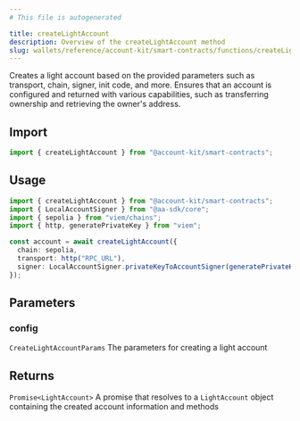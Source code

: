```yaml
---
# This file is autogenerated

title: createLightAccount
description: Overview of the createLightAccount method
slug: wallets/reference/account-kit/smart-contracts/functions/createLightAccount
---
```


Creates a light account based on the provided parameters such as transport, chain, signer, init code, and more. Ensures that an account is configured and returned with various capabilities, such as transferring ownership and retrieving the owner's address.

## Import

```ts
import { createLightAccount } from "@account-kit/smart-contracts";
```

## Usage

```ts
import { createLightAccount } from "@account-kit/smart-contracts";
import { LocalAccountSigner } from "@aa-sdk/core";
import { sepolia } from "viem/chains";
import { http, generatePrivateKey } from "viem";

const account = await createLightAccount({
  chain: sepolia,
  transport: http("RPC_URL"),
  signer: LocalAccountSigner.privateKeyToAccountSigner(generatePrivateKey()),
});
```

## Parameters

### config

`CreateLightAccountParams`
The parameters for creating a light account

## Returns

`Promise<LightAccount>`
A promise that resolves to a `LightAccount` object containing the created account information and methods
